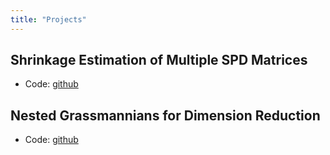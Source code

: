 ```yaml
---
title: "Projects"
---
```


## Shrinkage Estimation of Multiple SPD Matrices

- Code: [github](https://github.com/chun-hao/SPD-SURE)

## Nested Grassmannians for Dimension Reduction

- Code: [github](https://github.com/chun-hao/NestedGrassmann)

